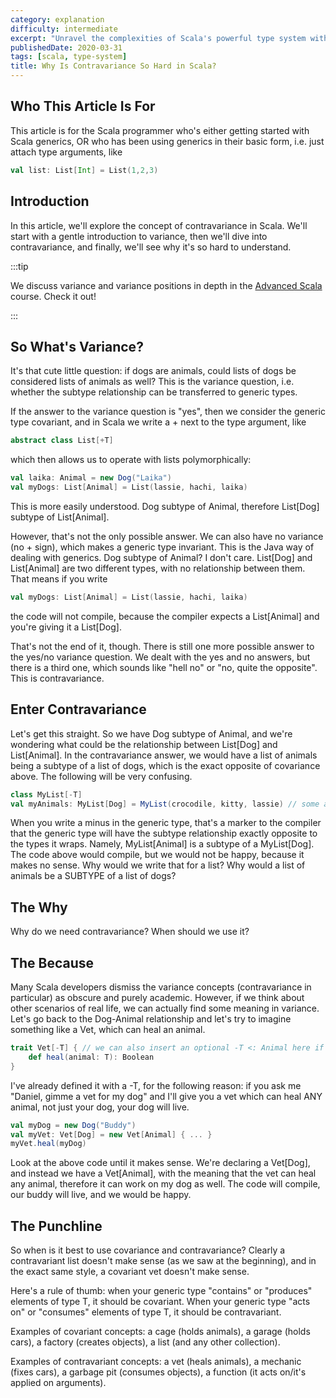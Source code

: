 ```yaml
---
category: explanation
difficulty: intermediate
excerpt: "Unravel the complexities of Scala's powerful type system with our deep dive into contravariance: we simplify and demystify its challenging aspects"
publishedDate: 2020-03-31
tags: [scala, type-system]
title: Why Is Contravariance So Hard in Scala?
---
```


## Who This Article Is For

This article is for the Scala programmer who's either getting started with Scala generics, OR who has been using generics in their basic form, i.e. just attach type arguments, like

```scala
val list: List[Int] = List(1,2,3)
```

## Introduction

In this article, we'll explore the concept of contravariance in Scala. We'll start with a gentle introduction to variance, then we'll dive into contravariance, and finally, we'll see why it's so hard to understand.

:::tip

We discuss variance and variance positions in depth in the [Advanced Scala](/courses/advanced-scala) course. Check it out!

:::

## So What's Variance?

It's that cute little question: if dogs are animals, could lists of dogs be considered lists of animals as well? This is the variance question, i.e. whether the subtype relationship can be transferred to generic types.

If the answer to the variance question is "yes", then we consider the generic type covariant, and in Scala we write a + next to the type argument, like

```scala
abstract class List[+T]
```

which then allows us to operate with lists polymorphically:

```scala
val laika: Animal = new Dog("Laika")
val myDogs: List[Animal] = List(lassie, hachi, laika)
```

This is more easily understood. Dog subtype of Animal, therefore List[Dog] subtype of List[Animal].

However, that's not the only possible answer. We can also have no variance (no + sign), which makes a generic type invariant. This is the Java way of dealing with generics. Dog subtype of Animal? I don't care. List[Dog] and List[Animal] are two different types, with no relationship between them. That means if you write

```scala
val myDogs: List[Animal] = List(lassie, hachi, laika)
```

the code will not compile, because the compiler expects a List[Animal] and you're giving it a List[Dog].

That's not the end of it, though. There is still one more possible answer to the yes/no variance question. We dealt with the yes and no answers, but there is a third one, which sounds like "hell no" or "no, quite the opposite". This is contravariance.

## Enter Contravariance

Let's get this straight. So we have Dog subtype of Animal, and we're wondering what could be the relationship between List[Dog] and List[Animal]. In the contravariance answer, we would have a list of animals being a subtype of a list of dogs, which is the exact opposite of covariance above. The following will be very confusing.

```scala
class MyList[-T]
val myAnimals: MyList[Dog] = MyList(crocodile, kitty, lassie) // some animals
```

When you write a minus in the generic type, that's a marker to the compiler that the generic type will have the subtype relationship exactly opposite to the types it wraps. Namely, MyList[Animal] is a subtype of a MyList[Dog]. The code above would compile, but we would not be happy, because it makes no sense. Why would we write that for a list? Why would a list of animals be a SUBTYPE of a list of dogs?

## The Why

Why do we need contravariance? When should we use it?

## The Because

Many Scala developers dismiss the variance concepts (contravariance in particular) as obscure and purely academic. However, if we think about other scenarios of real life, we can actually find some meaning in variance. Let's go back to the Dog-Animal relationship and let's try to imagine something like a Vet, which can heal an animal.

```scala
trait Vet[-T] { // we can also insert an optional -T <: Animal here if we wanted to impose a type constraint
    def heal(animal: T): Boolean
}
```

I've already defined it with a -T, for the following reason: if you ask me "Daniel, gimme a vet for my dog" and I'll give you a vet which can heal ANY animal, not just your dog, your dog will live.

```scala
val myDog = new Dog("Buddy")
val myVet: Vet[Dog] = new Vet[Animal] { ... }
myVet.heal(myDog)
```

Look at the above code until it makes sense. We're declaring a Vet[Dog], and instead we have a Vet[Animal], with the meaning that the vet can heal any animal, therefore it can work on my dog as well. The code will compile, our buddy will live, and we would be happy.

## The Punchline

So when is it best to use covariance and contravariance? Clearly a contravariant list doesn't make sense (as we saw at the beginning), and in the exact same style, a covariant vet doesn't make sense.

Here's a rule of thumb: when your generic type "contains" or "produces" elements of type T, it should be covariant. When your generic type "acts on" or "consumes" elements of type T, it should be contravariant.

Examples of covariant concepts: a cage (holds animals), a garage (holds cars), a factory (creates objects), a list (and any other collection).

Examples of contravariant concepts: a vet (heals animals), a mechanic (fixes cars), a garbage pit (consumes objects), a function (it acts on/it's applied on arguments).
